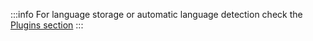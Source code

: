 :::info
For language storage or automatic language detection check the [Plugins section](./plugins#language-helpers)
:::